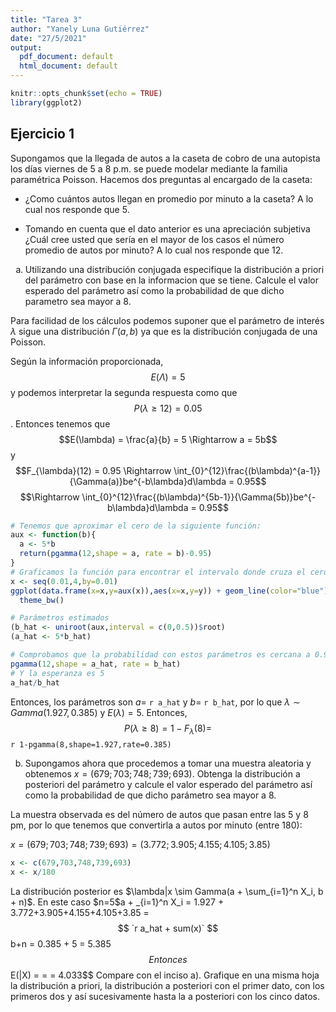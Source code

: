 ```yaml
---
title: "Tarea 3"
author: "Yanely Luna Gutiérrez"
date: "27/5/2021"
output:
  pdf_document: default
  html_document: default
---
```


```r
knitr::opts_chunk$set(echo = TRUE)
library(ggplot2)
```

## Ejercicio 1

Supongamos que la llegada de autos a la caseta de cobro de una autopista los días viernes de 5 a 8 p.m. se puede modelar mediante la familia paramétrica Poisson. Hacemos dos preguntas al encargado de la caseta:

+ ¿Como cuántos autos llegan en promedio por minuto a la caseta? A lo cual nos responde
que 5.

+ Tomando en cuenta que el dato anterior es una apreciación subjetiva ¿Cuál cree usted
que sería en el mayor de los casos el número promedio de autos por minuto? A lo cual
nos responde que 12.

a) Utilizando una distribución conjugada especifique la distribución a priori del parámetro
con base en la informacion que se tiene. Calcule el valor esperado del parámetro así
como la probabilidad de que dicho parametro sea mayor a 8.

Para facilidad de los cálculos podemos suponer que el parámetro de interés $\lambda$ sigue una distribución $\Gamma(a,b)$ ya que es la distribución conjugada de una Poisson.

Según la información proporcionada, $$E(\Lambda) = 5$$ y podemos interpretar la segunda respuesta como que $$P(\lambda \geq 12) = 0.05$$. Entonces tenemos que $$E(\lambda) = \frac{a}{b} = 5 \Rightarrow a = 5b$$ 
 y $$F_{\lambda}(12) = 0.95 \Rightarrow \int_{0}^{12}\frac{(b\lambda)^{a-1}}{\Gamma(a)}be^{-b\lambda}d\lambda = 0.95$$
 $$\Rightarrow \int_{0}^{12}\frac{(b\lambda)^{5b-1}}{\Gamma(5b)}be^{-b\lambda}d\lambda = 0.95$$
```r
# Tenemos que aproximar el cero de la siguiente función:
aux <- function(b){
  a <- 5*b
  return(pgamma(12,shape = a, rate = b)-0.95)
}
# Graficamos la función para encontrar el intervalo donde cruza el cero
x <- seq(0.01,4,by=0.01)
ggplot(data.frame(x=x,y=aux(x)),aes(x=x,y=y)) + geom_line(color="blue") +
  theme_bw()

# Parámetros estimados
(b_hat <- uniroot(aux,interval = c(0,0.5))$root)
(a_hat <- 5*b_hat)

# Comprobamos que la probabilidad con estos parámetros es cercana a 0.95
pgamma(12,shape = a_hat, rate = b_hat)
# Y la esperanza es 5
a_hat/b_hat
```
Entonces, los parámetros son $a=$ `r a_hat` y $b=$ `r b_hat`, por lo que $\lambda \sim Gamma(1.927,0.385)$ y $E(\lambda) = 5$. Entonces, $$P(\lambda \geq 8) = 1- F_{\lambda}(8) = $$ `r 1-pgamma(8,shape=1.927,rate=0.385)` 

b) Supongamos ahora que procedemos a tomar una muestra aleatoria y obtenemos $x = (679; 703; 748; 739; 693)$. Obtenga la distribución a posteriori del parámetro y calcule el valor esperado del parámetro así como la probabilidad de que dicho parámetro sea mayor a 8. 

La muestra observada es del número de autos que pasan entre las 5 y 8 pm, por lo que tenemos que convertirla a autos por minuto (entre 180):

$x = (679; 703; 748; 739; 693) = (3.772;3.905;4.155;4.105;3.85)$
```r
x <- c(679,703,748,739,693)
x <- x/180
```
La distribución posterior es $\lambda|x \sim Gamma(a + \sum_{i=1}^n X_i, b + n)$. En este caso $n=$5
$$\Rightarrow a + \sum_{i=1}^n X_i = 1.927 + 3.772+3.905+4.155+4.105+3.85 = $$
`r a_hat + sum(x)`
$$b+n = 0.385 + 5 = 5.385$$
Entonces $$E(\lambda|X) = \frac{a + \sum_{i=1}^n X_i}{b+n}=\frac{21.716}{5.385} = 4.033$$
Compare con el inciso a). Grafique en una misma hoja la distribución a priori, la distribución a posteriori con el primer dato, con los primeros dos y así sucesivamente hasta la a posteriori con los cinco datos. 

